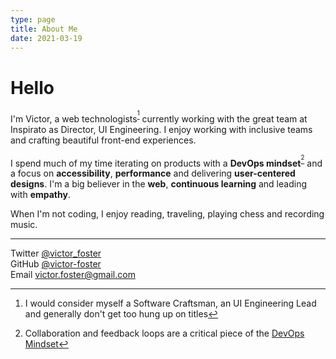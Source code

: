 ```yaml
---
type: page
title: About Me
date: 2021-03-19
---
```


# Hello

I'm Victor, a web technologists<sup>[^1]</sup> currently working with the great team at Inspirato as Director, UI Engineering.  I enjoy working with inclusive teams and crafting beautiful front-end experiences.

I spend much of my time iterating on products with a **DevOps mindset**<sup>[^2]</sup> and a focus on **accessibility**, **performance** and delivering **user-centered designs**.  I'm a big believer in the **web**, **continuous learning** and leading with  **empathy**.

When I'm not coding, I enjoy reading, traveling, playing chess and recording music.

---

Twitter [@victor_foster](https://twitter.com/victor_foster)<br />
GitHub [@victor-foster](https://github.com/victor-foster)<br />
Email [victor.foster@gmail.com](mailto:victor.foster@gmail.com)<br />

[^1]: I would consider myself a Software Craftsman, an UI Engineering Lead and generally don't get too hung up on titles
[^2]: Collaboration and feedback loops are a critical piece of the [DevOps Mindset](https://opensource.com/article/19/5/values-devops-mindset)
[^3]: From Dan Pink’s book Drive: The Surprising Truth About What Motivates Us
